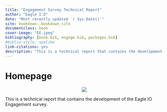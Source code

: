 --- 
title: "Engagement Survey Technical Report"
author: "Eagle I.O"
date: "Most recently updated `r Sys.Date()`"
site: bookdown::bookdown_site
documentclass: book
cover-image: "EE.jpeg"
bibliography: [book.bib, engage.bib, packages.bib]
#biblio-style: apalike
link-citations: yes
description: "This is a technical report that contains the development of the Eagle IO Engagement survey. The output format for this example is bookdown::gitbook."
---
# Homepage {-#Homepage}

<center>
![](EE.jpeg)
</center>  

This is a technical report that contains the development of the Eagle IO Engagement survey.

